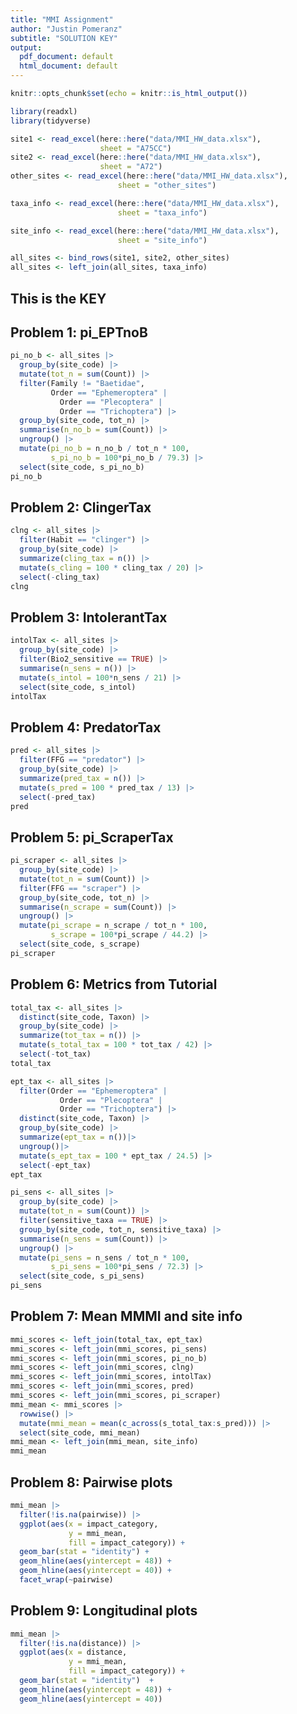 ```yaml
---
title: "MMI Assignment"
author: "Justin Pomeranz"
subtitle: "SOLUTION KEY"
output:
  pdf_document: default
  html_document: default
---
```


```r
knitr::opts_chunk$set(echo = knitr::is_html_output())

library(readxl)
library(tidyverse)

site1 <- read_excel(here::here("data/MMI_HW_data.xlsx"),
                    sheet = "A75CC")
site2 <- read_excel(here::here("data/MMI_HW_data.xlsx"),
                    sheet = "A72")
other_sites <- read_excel(here::here("data/MMI_HW_data.xlsx"),
                        sheet = "other_sites")

taxa_info <- read_excel(here::here("data/MMI_HW_data.xlsx"),
                        sheet = "taxa_info")

site_info <- read_excel(here::here("data/MMI_HW_data.xlsx"),
                        sheet = "site_info")

all_sites <- bind_rows(site1, site2, other_sites)
all_sites <- left_join(all_sites, taxa_info)
```

## This is the KEY  


## Problem 1: pi_EPTnoB  

```r
pi_no_b <- all_sites |>
  group_by(site_code) |>
  mutate(tot_n = sum(Count)) |>
  filter(Family != "Baetidae", 
         Order == "Ephemeroptera" |
           Order == "Plecoptera" |
           Order == "Trichoptera") |>
  group_by(site_code, tot_n) |>
  summarise(n_no_b = sum(Count)) |>
  ungroup() |>
  mutate(pi_no_b = n_no_b / tot_n * 100,
         s_pi_no_b = 100*pi_no_b / 79.3) |>
  select(site_code, s_pi_no_b)
pi_no_b
```

## Problem 2: ClingerTax  

```r
clng <- all_sites |>
  filter(Habit == "clinger") |>
  group_by(site_code) |>
  summarize(cling_tax = n()) |>
  mutate(s_cling = 100 * cling_tax / 20) |>
  select(-cling_tax)
clng
```

## Problem 3: IntolerantTax  

```r
intolTax <- all_sites |>
  group_by(site_code) |>
  filter(Bio2_sensitive == TRUE) |>
  summarise(n_sens = n()) |>
  mutate(s_intol = 100*n_sens / 21) |>
  select(site_code, s_intol)
intolTax
```


## Problem 4: PredatorTax  

```r
pred <- all_sites |>
  filter(FFG == "predator") |>
  group_by(site_code) |>
  summarize(pred_tax = n()) |>
  mutate(s_pred = 100 * pred_tax / 13) |>
  select(-pred_tax)
pred
```

## Problem 5: pi_ScraperTax  

```r
pi_scraper <- all_sites |>
  group_by(site_code) |>
  mutate(tot_n = sum(Count)) |>
  filter(FFG == "scraper") |>
  group_by(site_code, tot_n) |>
  summarise(n_scrape = sum(Count)) |>
  ungroup() |>
  mutate(pi_scrape = n_scrape / tot_n * 100,
         s_scrape = 100*pi_scrape / 44.2) |>
  select(site_code, s_scrape)
pi_scraper
```

## Problem 6: Metrics from Tutorial  

```r
total_tax <- all_sites |>
  distinct(site_code, Taxon) |>
  group_by(site_code) |>
  summarize(tot_tax = n()) |>
  mutate(s_total_tax = 100 * tot_tax / 42) |>
  select(-tot_tax)
total_tax

ept_tax <- all_sites |>
  filter(Order == "Ephemeroptera" |
           Order == "Plecoptera" |
           Order == "Trichoptera") |>
  distinct(site_code, Taxon) |>
  group_by(site_code) |>
  summarize(ept_tax = n())|>
  ungroup()|>
  mutate(s_ept_tax = 100 * ept_tax / 24.5) |>
  select(-ept_tax) 
ept_tax

pi_sens <- all_sites |>
  group_by(site_code) |>
  mutate(tot_n = sum(Count)) |>
  filter(sensitive_taxa == TRUE) |>
  group_by(site_code, tot_n, sensitive_taxa) |>
  summarise(n_sens = sum(Count)) |>
  ungroup() |>
  mutate(pi_sens = n_sens / tot_n * 100,
         s_pi_sens = 100*pi_sens / 72.3) |>
  select(site_code, s_pi_sens)
pi_sens

```

## Problem 7: Mean MMMI and site info 

```r
mmi_scores <- left_join(total_tax, ept_tax)
mmi_scores <- left_join(mmi_scores, pi_sens)
mmi_scores <- left_join(mmi_scores, pi_no_b)
mmi_scores <- left_join(mmi_scores, clng)
mmi_scores <- left_join(mmi_scores, intolTax)
mmi_scores <- left_join(mmi_scores, pred)
mmi_scores <- left_join(mmi_scores, pi_scraper)
mmi_mean <- mmi_scores |>
  rowwise() |>
  mutate(mmi_mean = mean(c_across(s_total_tax:s_pred))) |>
  select(site_code, mmi_mean)
mmi_mean <- left_join(mmi_mean, site_info)
mmi_mean
```


## Problem 8: Pairwise plots  

```r
mmi_mean |>
  filter(!is.na(pairwise)) |>
  ggplot(aes(x = impact_category,
             y = mmi_mean,
             fill = impact_category)) +
  geom_bar(stat = "identity") +
  geom_hline(aes(yintercept = 48)) +
  geom_hline(aes(yintercept = 40)) +
  facet_wrap(~pairwise)
```


## Problem 9: Longitudinal plots  

```r
mmi_mean |>
  filter(!is.na(distance)) |>
  ggplot(aes(x = distance,
             y = mmi_mean,
             fill = impact_category)) +
  geom_bar(stat = "identity")  +
  geom_hline(aes(yintercept = 48)) +
  geom_hline(aes(yintercept = 40))
```


